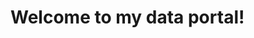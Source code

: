 <script type="module">
  const octokit = new Octokit();
  const result = octokit.rest.activity.listStargazersForRepo({
    'globus',
    'template-data-portal',
  });

  console.log(result);
</script>

# Welcome to my data portal!
